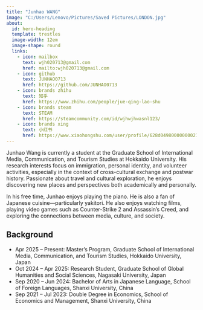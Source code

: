 ```yaml
---
title: "Junhao WANG"
image: "C:/Users/Lenovo/Pictures/Saved Pictures/LONDON.jpg"
about:
  id: hero-heading
  template: trestles
  image-width: 12em
  image-shape: round
  links:
    - icon: mailbox
      text: wjh020713@gmail.com
      href: mailto:wjh020713@gmail.com
    - icon: github
      text: JUNHAO0713
      href: https://github.com/JUNHAO0713
    - icon: brands zhihu
      text: 知乎
      href: https://www.zhihu.com/people/jue-qing-lao-shu
    - icon: brands steam
      text: STEAM
      href: https://steamcommunity.com/id/wjhwjhwasnl123/
    - icon: brands xing
      text: 小红书
      href: https://www.xiaohongshu.com/user/profile/628d049800000000210209a1?xsec_token=YBfd-86W2wzQ5chLfA8NXZeVLBw94o5wSvRjh-l9pqVQ4=&xsec_source=app_share&xhsshare=CopyLink&appuid=628d049800000000210209a1&apptime=1753704626&share_id=5b04f6dbee4f446285798ca068d2d3d6
---
```


::: {#hero-heading}

Junhao Wang is currently a student at the Graduate School of International Media, Communication, and Tourism Studies at Hokkaido University. His research interests focus on immigration, personal identity, and volunteer activities, especially in the context of cross-cultural exchange and postwar history. Passionate about travel and cultural exploration, he enjoys discovering new places and perspectives both academically and personally.

In his free time, Junhao enjoys playing the piano. He is also a fan of Japanese cuisine—particularly yakitori. He also enjoys watching films, playing video games such as Counter-Strike 2 and Assassin’s Creed, and exploring the connections between media, culture, and society.

## Background

- Apr 2025 – Present: Master’s Program, Graduate School of International Media, Communication, and Tourism Studies, Hokkaido University, Japan 
- Oct 2024 – Apr 2025: Research Student, Graduate School of Global Humanities and Social Sciences, Nagasaki University, Japan
- Sep 2020 – Jun 2024: Bachelor of Arts in Japanese Language, School of Foreign Languages, Shanxi University, China
- Sep 2021 – Jul 2023: Double Degree in Economics, School of Economics and Management, Shanxi University, China


:::
